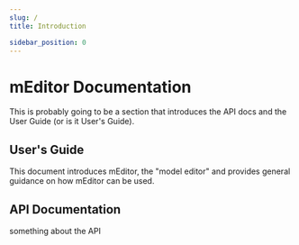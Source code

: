 ```yaml
---
slug: /
title: Introduction

sidebar_position: 0
---
```


# mEditor Documentation

This is probably going to be a section that introduces the API docs and the User Guide (or is it User's Guide).

## User's Guide

This document introduces mEditor, the "model editor" and provides general guidance on how mEditor can be used.

## API Documentation

something about the API
